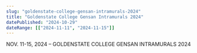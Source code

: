 ```yaml
---
slug: "goldenstate-college-gensan-intramurals-2024"
title: "Goldenstate College Gensan Intramurals 2024"
datePublished: "2024-10-29"
dateRange: [["2024-11-11", "2024-11-15"]]
---
```


<!--- content start --->

NOV. 11-15, 2024 – GOLDENSTATE COLLEGE GENSAN INTRAMURALS 2024

<!--- content end --->